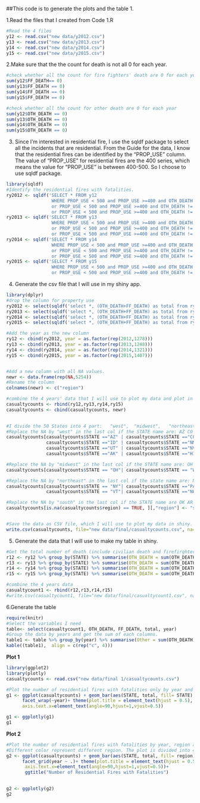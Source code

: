 ##This code is to generate the plots and the table 1.

1.Read the files that I created from Code 1.R  
```{r}
#Read the 4 files
y12 <- read.csv("new data/y2012.csv")
y13 <- read.csv("new data/y2013.csv")
y14 <- read.csv("new data/y2014.csv")
y15 <- read.csv("new data/y2015.csv")
```


2.Make sure that the the count for death is not all 0 for each year.
```{r}
#check whether all the count for fire fighters' death are 0 for each year 
sum(y12$FF_DEATH== 0)
sum(y13$FF_DEATH == 0)
sum(y14$FF_DEATH == 0)
sum(y15$FF_DEATH == 0)

#check whether all the count for other death are 0 for each year
sum(y12$OTH_DEATH == 0)
sum(y13$OTH_DEATH == 0)
sum(y14$OTH_DEATH == 0)
sum(y15$OTH_DEATH == 0)
```


3.
Since I'm interested in residential fire, I use the sqldf package to select all the incidents that are residential. From the Guide for the data, I know that the residential fires can be identified by the "PROP_USE" column. The value of "PROP_USE" for residential fires are the 400 series, which means the value for "PROP_USE" is between 400-500. So I choose to use sqldf package.
```{r warning=FALSE, message=FALSE}
library(sqldf)
#Identify the residential fires with fatalities.
ry2012 <- sqldf('SELECT * FROM y12 
                 WHERE PROP_USE < 500 and PROP_USE >=400 and OTH_DEATH = 0 and FF_DEATH != 0
                 or PROP_USE < 500 and PROP_USE >=400 and OTH_DEATH != 0 and FF_DEATH = 0
                 or PROP_USE < 500 and PROP_USE >=400 and OTH_DEATH != 0 and FF_DEATH != 0')
ry2013 <- sqldf('SELECT * FROM y13 
                 WHERE PROP_USE < 500 and PROP_USE >=400 and OTH_DEATH = 0 and FF_DEATH != 0
                 or PROP_USE < 500 and PROP_USE >=400 and OTH_DEATH != 0 and FF_DEATH = 0
                 or PROP_USE < 500 and PROP_USE >=400 and OTH_DEATH != 0 and FF_DEATH != 0')
ry2014 <- sqldf('SELECT * FROM y14 
                 WHERE PROP_USE < 500 and PROP_USE >=400 and OTH_DEATH = 0 and FF_DEATH != 0
                 or PROP_USE < 500 and PROP_USE >=400 and OTH_DEATH != 0 and FF_DEATH = 0
                 or PROP_USE < 500 and PROP_USE >=400 and OTH_DEATH != 0 and FF_DEATH != 0')
ry2015 <- sqldf('SELECT * FROM y15 
                 WHERE PROP_USE < 500 and PROP_USE >=400 and OTH_DEATH = 0 and FF_DEATH != 0
                 or PROP_USE < 500 and PROP_USE >=400 and OTH_DEATH != 0 and FF_DEATH = 0                                   or PROP_USE < 500 and PROP_USE >=400 and OTH_DEATH != 0 and FF_DEATH != 0')


```


4. Generate the csv file that I will use in my shiny app.
```{r message=FALSE, warning=FALSE}
library(dplyr)
#drop the column for property use
ry2012 <- select(sqldf('select *, (OTH_DEATH+FF_DEATH) as total from ry2012'), -PROP_USE)
ry2013 <- select(sqldf('select *, (OTH_DEATH+FF_DEATH) as total from ry2013'), -PROP_USE)
ry2014 <- select(sqldf('select *, (OTH_DEATH+FF_DEATH) as total from ry2014'), -PROP_USE)
ry2015 <- select(sqldf('select *, (OTH_DEATH+FF_DEATH) as total from ry2015'), -PROP_USE)

#Add the year as the new column
ry12 <- cbind(ry2012, year = as.factor(rep(2012,1278)))
ry13 <- cbind(ry2013, year = as.factor(rep(2013,1248)))
ry14 <- cbind(ry2014, year = as.factor(rep(2014,1321)))
ry15 <- cbind(ry2015, year = as.factor(rep(2015,1407)))


#Add a new column with all NA values.
newr <- data.frame(rep(NA,5254))
#Rename the column
colnames(newr) <- c("region")

#combine the 4 years' data that I will use to plot my data and plot in shiny app.
casualtycounts <- rbind(ry12,ry13,ry14,ry15)
casualtycounts <- cbind(casualtycounts, newr)

      
#I divide the 50 States into 4 part:   "west",  "midwest",   "northeast",  "south"
#Replace the NA by "west" in the last col if the STATE name are: AZ CO ID NM MT UT NV  WY CA OR  WA  AK HI 
casualtycounts[casualtycounts$STATE =="AZ" | casualtycounts$STATE =="CO"| 
               casualtycounts$STATE =="ID" | casualtycounts$STATE =="NM" | casualtycounts$STATE =="MT" |
               casualtycounts$STATE =="UT" | casualtycounts$STATE =="NV" | casualtycounts$STATE =="WY" |                  casualtycounts$STATE =="CA" | casualtycounts$STATE =="OR" |casualtycounts$STATE =="WA" |
               casualtycounts$STATE =="AK" | casualtycounts$STATE =="HI",][,"region"] <- "west"

#Replace the NA by "midwest" in the last col if the STATE name are: OH WI MI IL IA IN ND  SD KS NE MN  MO
casualtycounts[casualtycounts$STATE == "OH"| casualtycounts$STATE == "WI"| casualtycounts$STATE == "MI"|                  casualtycounts$STATE == "IL"| casualtycounts$STATE == "IA"| casualtycounts$STATE == "IN"|                  casualtycounts$STATE == "ND"| casualtycounts$STATE == "SD"| casualtycounts$STATE == "KS"|                  casualtycounts$STATE == "NE"| casualtycounts$STATE == "MN"| casualtycounts$STATE == "MO",]                 [, "region"] <- "midwest"

#Replace the NA by "northeast" in the last col if the state name are: NY  PA ME  VT NH  MA  CT  RI  NJ
casualtycounts[casualtycounts$STATE == "NY"| casualtycounts$STATE =="PA"| casualtycounts$STATE =="ME"|
               casualtycounts$STATE == "VT"| casualtycounts$STATE =="NH"| casualtycounts$STATE =="MA"|                    casualtycounts$STATE == "CT"| casualtycounts$STATE =="RI"| casualtycounts$STATE =="NJ", ]                  [, "region"] <- "northeast"

#Replace the NA by "south" in the last col if the STATE name are OK AR LA TX AL KY MS TN DE DC FL GA MD WV VA NC SC
casualtycounts[is.na(casualtycounts$region) == TRUE, ][,"region"] <- "south"


#Save the data as CSV file, which I will use to plot my data in shiny.
write.csv(casualtycounts, file="new data/final/casualtycounts.csv", na="",row.names=FALSE)

```
###########################################################################################################

5. Generate the data that I will use to make my table in shiny.
```{r}
#Get the total number of death (include civilian death and firefirghter's death, and add the number as a column in the data)
r12 <- ry12 %>% group_by(STATE) %>% summarise(OTH_DEATH = sum(OTH_DEATH), FF_DEATH = sum(FF_DEATH), total = sum(total), year = "2012")
r13 <- ry13 %>% group_by(STATE) %>% summarise(OTH_DEATH = sum(OTH_DEATH), FF_DEATH = sum(FF_DEATH), total = sum(total), year = "2013")
r14 <- ry14 %>% group_by(STATE) %>% summarise(OTH_DEATH = sum(OTH_DEATH), FF_DEATH = sum(FF_DEATH), total = sum(total), year = "2014")
r15 <- ry15 %>% group_by(STATE) %>% summarise(OTH_DEATH = sum(OTH_DEATH), FF_DEATH = sum(FF_DEATH), total = sum(total), year = "2015")

#combine the 4 years data
casualtycount1 <- rbind(r12,r13,r14,r15)
#write.csv(casualtycount1, file="new data/final/casualtycount1.csv", na="",row.names=FALSE)
```


6.Generate the table
```{r message=FALSE, warning=FALSE}
require(knitr)
#Select the variables I need
table<- select(casualtycount1, OTH_DEATH, FF_DEATH, total, year)
#Group the data by years and get the sum of each columns. 
table1 <- table %>% group_by(year) %>% summarise(Other = sum(OTH_DEATH), Firefighter = sum(FF_DEATH), Total = sum(total))
kable((table1),  align = c(rep("c", 4)))


```


###########################################################################################################

**Plot 1**
```{r message=FALSE, warning=FALSE}
library(ggplot2)
library(plotly)
casualtycounts <- read.csv("new data/final 1/casualtycounts.csv")

#Plot the number of residential fires with fatalities only by year and state
g1 <- ggplot(casualtycounts) + geom_bar(aes(STATE, total, fill= STATE), stat="identity")+
      facet_wrap(~year)+ theme(plot.title = element_text(hjust = 0.5),  
      axis.text.x=element_text(angle=90,hjust=1,vjust=0.5))

g1 <- ggplotly(g1)
g1
```



**Plot 2**
```{r warning=FALSE,message=FALSE}
#Plot the number of residential fires with fatalities by year, region and state
#Different color represent different region. The plot is divided into 4 part by years.
g2 <- ggplot(casualtycounts) + geom_bar(aes(STATE, total, fill= region), stat="identity")+
      facet_grid(year ~ .)+ theme(plot.title = element_text(hjust = 0.5),
       axis.text.x=element_text(angle=90,hjust=1,vjust=0.5))+
       ggtitle("Number of Residential Fires with Fatalities")
  

g2 <- ggplotly(g2)
g2
```




